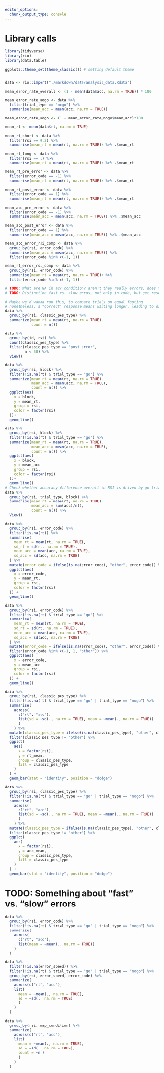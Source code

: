 ```yaml
---
editor_options:
  chunk_output_type: console
---
```

# Library calls
```r
library(tidyverse)
library(rio)
library(data.table)

ggplot2::theme_set(theme_classic()) # setting default theme
```

```r

```

```r
data <- rio::import("./markdown/data/analysis_data.Rdata")
```

```r
mean_error_rate_overall <- (1 - mean(data$acc, na.rm = TRUE)) * 100

mean_error_rate_nogo <- data %>% 
  filter(trial_type == "nogo") %>% 
  summarise(mean_acc = mean(acc, na.rm = TRUE))

mean_error_rate_nogo <- (1 - mean_error_rate_nogo$mean_acc)*100

mean_rt <- mean(data$rt, na.rm = TRUE)

mean_rt_short <- data %>% 
  filter(rsi == 0.2) %>% 
  summarise(mean_rt = mean(rt, na.rm = TRUE)) %>% .$mean_rt

mean_rt_long <- data %>% 
  filter(rsi == 1) %>% 
  summarise(mean_rt = mean(rt, na.rm = TRUE)) %>% .$mean_rt

mean_rt_pre_error <- data %>% 
  filter(error_code == -1) %>% 
  summarise(mean_rt = mean(rt, na.rm = TRUE)) %>% .$mean_rt

mean_rt_post_error <- data %>% 
  filter(error_code == 1) %>% 
  summarise(mean_rt = mean(rt, na.rm = TRUE)) %>% .$mean_rt

mean_acc_pre_error <- data %>% 
  filter(error_code == -1) %>% 
  summarise(mean_acc = mean(acc, na.rm = TRUE)) %>% .$mean_acc

mean_acc_post_error <- data %>% 
  filter(error_code == 1) %>% 
  summarise(mean_acc = mean(acc, na.rm = TRUE)) %>% .$mean_acc

mean_acc_error_rsi_comp <- data %>%
  group_by(rsi, error_code) %>% 
  summarise(mean_acc = mean(acc, na.rm = TRUE)) %>% 
  filter(error_code %in% c(-1, 1))

mean_rt_error_rsi_comp <- data %>% 
  group_by(rsi, error_code) %>% 
  summarise(mean_rt = mean(rt, na.rm = TRUE)) %>% 
  filter(error_code %in% c(-1, 1))

# TODO: What are NA in acc condition? aren't they really errors, does this happen often?
# TODO: Distinction fast vs. slow erros, not only in code, but get research example aswell
```

```r
# Maybe we'd wanna run this, to compare trials on equal footing
# nonetheless, a "correct" response means waiting longer, leading to different rt then after an error response
data %>% 
  group_by(rsi, classic_pes_type) %>% 
  summarize(mean_rt = mean(rt, na.rm = TRUE), 
            count = n())

data %>% 
  group_by(id, rsi) %>% 
  count(classic_pes_type) %>% 
  filter(classic_pes_type == "post_error",
         n < 50) %>%
  View()
```

```r
data %>% 
  group_by(rsi, block) %>% 
  filter(!is.na(rt) & trial_type == "go") %>% 
  summarize(mean_rt = mean(rt, na.rm = TRUE),
            mean_acc = mean(acc, na.rm = TRUE),
            count = n()) %>% 
  ggplot(aes(
    x = block,
    y = mean_rt,
    group = rsi,
    color = factor(rsi)
  ))+
  geom_line()

data %>% 
  group_by(rsi, block) %>% 
  filter(!is.na(rt) & trial_type == "go") %>% 
  summarize(mean_rt = mean(rt, na.rm = TRUE),
            mean_acc = mean(acc, na.rm = TRUE),
            count = n()) %>% 
  ggplot(aes(
    x = block,
    y = mean_acc,
    group = rsi,
    color = factor(rsi)
  ))+
  geom_line()
# Check whether accuracy difference overall in RSI is driven by go trials
data %>% 
  group_by(rsi, trial_type, block) %>% 
  summarise(mean_rt = mean(rt, na.rm = TRUE),
            mean_acc = sum(acc)/n(),
            count = n()) %>% 
  View()
```

```r
data %>% 
  group_by(rsi, error_code) %>% 
  filter(!is.na(rt)) %>% 
  summarise(
    mean_rt = mean(rt, na.rm = TRUE),
    sd_rt = sd(rt, na.rm = TRUE),
    mean_acc = mean(acc, na.rm = TRUE),
    sd_acc = sd(acc, na.rm = TRUE)
  ) %>% 
  mutate(error_code = ifelse(is.na(error_code), "other", error_code)) %>% 
  ggplot(aes(
    x = error_code,
    y = mean_rt,
    group = rsi,
    color = factor(rsi)
  )) +
  geom_line()

data %>% 
  group_by(rsi, error_code) %>% 
  filter(!is.na(rt) & trial_type == "go") %>% 
  summarise(
    mean_rt = mean(rt, na.rm = TRUE),
    sd_rt = sd(rt, na.rm = TRUE),
    mean_acc = mean(acc, na.rm = TRUE),
    sd_acc = sd(acc, na.rm = TRUE)
  ) %>% 
  mutate(error_code = ifelse(is.na(error_code), "other", error_code)) %>% 
  filter(error_code %in% c(-1, 1, "other")) %>% 
  ggplot(aes(
    x = error_code,
    y = mean_acc,
    group = rsi,
    color = factor(rsi)
  )) +
  geom_line()

data %>% 
  group_by(rsi, classic_pes_type) %>% 
  filter(!is.na(rt) & trial_type == "go" | trial_type == "nogo") %>% 
  summarise(
    across(
      c("rt", "acc"),
      list(sd = ~sd(., na.rm = TRUE), mean = ~mean(., na.rm = TRUE))
      )
    ) %>% 
  mutate(classic_pes_type = ifelse(is.na(classic_pes_type), "other", classic_pes_type)) %>% 
  filter(classic_pes_type != "other") %>% 
  ggplot(
    aes(
      x = factor(rsi),
      y = rt_mean,
      group = classic_pes_type,
      fill = classic_pes_type
    )
  ) +
  geom_bar(stat = "identity", position = "dodge")

data %>% 
  group_by(rsi, classic_pes_type) %>% 
  filter(!is.na(rt) & trial_type == "go" | trial_type == "nogo") %>% 
  summarise(
    across(
      c("rt", "acc"),
      list(sd = ~sd(., na.rm = TRUE), mean = ~mean(., na.rm = TRUE))
      )
    ) %>% 
  mutate(classic_pes_type = ifelse(is.na(classic_pes_type), "other", classic_pes_type)) %>% 
  filter(classic_pes_type != "other") %>% 
  ggplot(
    aes(
      x = factor(rsi),
      y = acc_mean,
      group = classic_pes_type,
      fill = classic_pes_type
    )
  ) +
  geom_bar(stat = "identity", position = "dodge")
```

# TODO: Something about "fast" vs. "slow" errors
```r
data %>% 
  group_by(rsi, error_code) %>% 
  filter(!is.na(rt) & trial_type == "go" | trial_type == "nogo") %>% 
  summarize(
    across(
      c("rt", "acc"),
      list(mean = ~mean(., na.rm = TRUE)) 
    )
  )
```


```r
data %>% 
  filter(!is.na(error_speed)) %>% 
  filter(!is.na(rt) & trial_type == "go" | trial_type == "nogo") %>% 
  group_by(rsi, error_speed, error_code) %>% 
  summarize(
    across(c("rt", "acc"),
    list(
      mean = ~mean(., na.rm = TRUE), 
      sd = ~sd(., na.rm = TRUE)
      )
    )
  )
```


```r
data %>% 
  group_by(rsi, map_condition) %>% 
  summarize(
    across(c("rt", "acc"),
    list(
      mean = ~mean(., na.rm = TRUE), 
      sd = ~sd(., na.rm = TRUE),
      count = ~n()
      )
    )
  )

```

